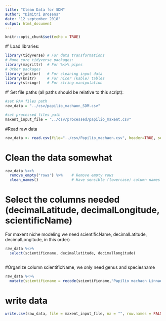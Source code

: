 ```yaml
---
title: "Clean Data for SDM"
author: "Dimitri Brosens"
date: "12 september 2018"
output: html_document
---
```


```r
knitr::opts_chunk$set(echo = TRUE)
```
#' Load libraries:

```r

library(tidyverse) # For data transformations
# None core tidyverse packages:
library(magrittr)  # For %<>% pipes
# Other packages
library(janitor)   # For cleaning input data
library(knitr)     # For nicer (kable) tables
library(stringr)   # For string manipulation
```

#' Set file paths (all paths should be relative to this script):
```r
#set RAW files path
raw_data = "../csv/papilio_machaon_SDM.csv"

#set processed files path
maxent_input_file = "../csv/processed/papilio_maxent.csv"
```

#Read raw data

```r
raw_data <- read.csv(file="../csv/Papilio_machaon.csv", header=TRUE, sep="\t")  #to read tab separated files
```

# Clean the data somewhat

```r
raw_data %<>%
  remove_empty("rows") %>%    # Remove empty rows
  clean_names()               # Have sensible (lowercase) column names
```

# Select the columns needed (decimalLatitude, decimalLongitude, scientificName)

For maxent niche modeling we need scientificName, decimalLatitude, decimalLongitude, in this order)


```r
raw_data %<>%
  select(scientificname, decimallatitude, decimallongitude)
  
```
#Organize column scientificName, we only need genus and speciesname

```r
raw_data %<>%
  mutate(scientificname = recode(scientificname,"Papilio machaon Linnaeus, 1758" = "Papilio machaon"))
```


# write data

```r
write.csv(raw_data, file = maxent_input_file, na = "", row.names = FALSE, fileEncoding = "UTF-8")

```

